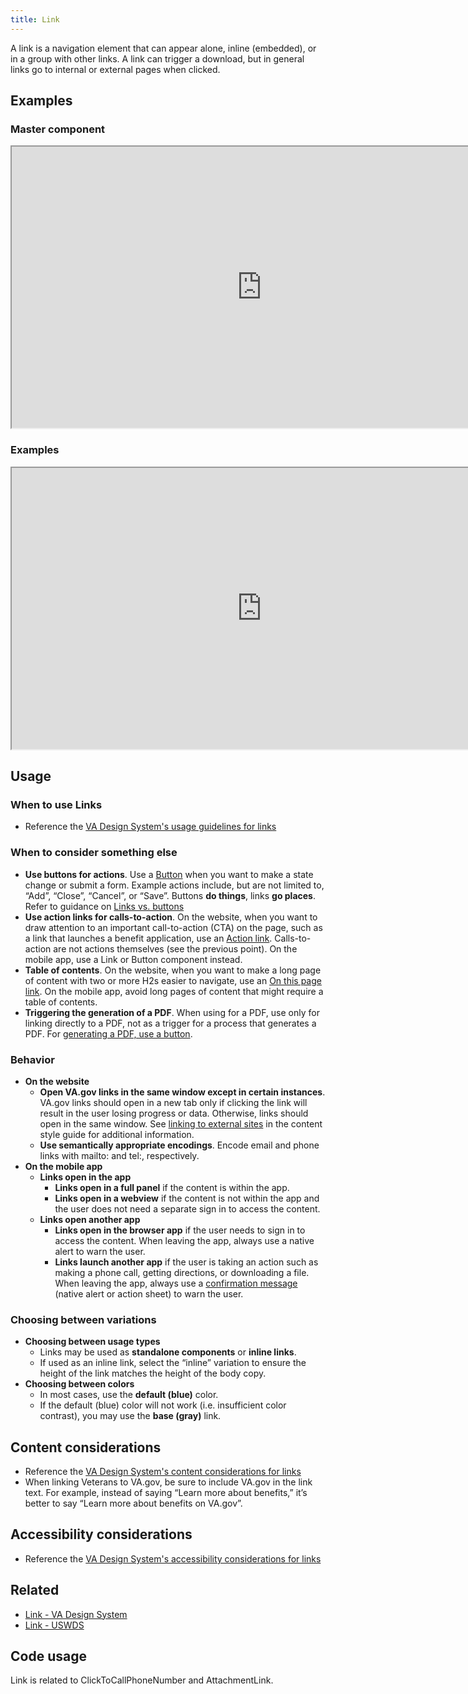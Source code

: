 ```yaml
---
title: Link
---
```



A link is a navigation element that can appear alone, inline (embedded), or in a group with other links. A link can trigger a download, but in general links go to internal or external pages when clicked.

## Examples

### Master component
<iframe width="800" height="450" alt="Image of master component in Figma showing light and dark mode" src="https://www.figma.com/embed?embed_host=share&url=https%3A%2F%2Fwww.figma.com/file/tLJKv0x0iacZzkZPoqZVaa/Components-for-future-releases?type=design&node-id=990-663&mode=design&t=zUc41avqNFS2ZNve-4" title="Image of master component in Figma showing light and dark mode" allowfullscreen></iframe>

### Examples
<iframe width="800" height="450" alt="Image of component examples in Figma" src="https://www.figma.com/embed?embed_host=share&url=https%3A%2F%2Fwww.figma.com/file/tLJKv0x0iacZzkZPoqZVaa/Components-for-future-releases?type=design&node-id=991-2309&mode=design&t=zUc41avqNFS2ZNve-4" allowfullscreen></iframe>

## Usage

### When to use Links
* Reference the [VA Design System's usage guidelines for links](https://design.va.gov/components/link/#usage)

### When to consider something else
* **Use buttons for actions**. Use a [Button](https://design.va.gov/components/button) when you want to make a state change or submit a form. Example actions include, but are not limited to, “Add”, “Close”, “Cancel”, or “Save”. Buttons **do things**, links **go places**. Refer to guidance on [Links vs. buttons](https://design.va.gov/components/link/action#links-vs-buttons)
* **Use action links for calls-to-action**. On the website, when you want to draw attention to an important call-to-action (CTA) on the page, such as a link that launches a benefit application, use an [Action link](https://design.va.gov/components/link/action). Calls-to-action are not actions themselves (see the previous point). On the mobile app, use a Link or Button component instead.
* **Table of contents**. On the website, when you want to make a long page of content with two or more H2s easier to navigate, use an [On this page link](https://design.va.gov/components/on-this-page). On the mobile app, avoid long pages of content that might require a table of contents.
* **Triggering the generation of a PDF**. When using for a PDF, use only for linking directly to a PDF, not as a trigger for a process that generates a PDF. For [generating a PDF, use a button](https://design.va.gov/components/link/#links-vs-buttons).

### Behavior
* **On the website**
    * **Open VA.gov links in the same window except in certain instances**. VA.gov links should open in a new tab only if clicking the link will result in the user losing progress or data. Otherwise, links should open in the same window. See [linking to external sites](https://design.va.gov/content-style-guide/links/#linking-to-external-sites) in the content style guide for additional information.
    * **Use semantically appropriate encodings**. Encode email and phone links with mailto: and tel:, respectively.
* **On the mobile app**
	* **Links open in the app**
		* **Links open in a full panel** if the content is within the app.
		* **Links open in a webview** if the content is not within the app and the user does not need a separate sign in to access the content.
	* **Links open another app**
		* **Links open in the browser app** if the user needs to sign in to access the content. When leaving the app, always use a native alert to warn the user.
		* **Links launch another app** if the user is taking an action such as making a phone call, getting directions, or downloading a file. When leaving the app, always use a [confirmation message](https://department-of-veterans-affairs.github.io/va-mobile-app/docs/Flagship%20design%20library/Patterns/confirmation-messages) (native alert or action sheet) to warn the user.

### Choosing between variations
* **Choosing between usage types**
    * Links may be used as **standalone components** or **inline links**.
    * If used as an inline link, select the “inline” variation to ensure the height of the link matches the height of the body copy.
* **Choosing between colors**
    * In most cases, use the **default (blue)** color.
    * If the default (blue) color will not work (i.e. insufficient color contrast), you may use the **base (gray)** link.

## Content considerations
* Reference the [VA Design System's content considerations for links](https://design.va.gov/components/link/#content-considerations)
* When linking Veterans to VA.gov, be sure to include VA.gov in the link text. For example, instead of saying “Learn more about benefits,” it’s better to say “Learn more about benefits on VA.gov”.

## Accessibility considerations
* Reference the [VA Design System's accessibility considerations for links](https://design.va.gov/components/link/#accessibility-considerations)

## Related
* [Link - VA Design System](https://design.va.gov/components/link/)
* [Link - USWDS](https://designsystem.digital.gov/components/link/)

## Code usage
Link is related to ClickToCallPhoneNumber and AttachmentLink.


<ComponentTopInfo componentName="ClickForActionLink" example={exampleString} codeString={ClickForActionLinkString} />